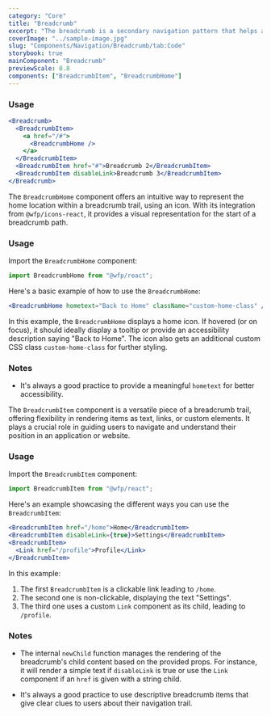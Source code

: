 ```yaml
---
category: "Core"
title: "Breadcrumb"
excerpt: "The breadcrumb is a secondary navigation pattern that helps a user understand the hierarchy among levels and navigate back through them."
coverImage: "../sample-image.jpg"
slug: "Components/Navigation/Breadcrumb/tab:Code"
storybook: true
mainComponent: "Breadcrumb"
previewScale: 0.8
components: ["BreadcrumbItem", "BreadcrumbHome"]
---
```


### Usage

```jsx live
<Breadcrumb>
  <BreadcrumbItem>
    <a href="/#">
      <BreadcrumbHome />
    </a>
  </BreadcrumbItem>
  <BreadcrumbItem href="#">Breadcrumb 2</BreadcrumbItem>
  <BreadcrumbItem disableLink>Breadcrumb 3</BreadcrumbItem>
</Breadcrumb>
```

The `BreadcrumbHome` component offers an intuitive way to represent the home location within a breadcrumb trail, using an icon. With its integration from `@wfp/icons-react`, it provides a visual representation for the start of a breadcrumb path.

### Usage

Import the `BreadcrumbHome` component:

```jsx
import BreadcrumbHome from "@wfp/react";
```

Here's a basic example of how to use the `BreadcrumbHome`:

```jsx
<BreadcrumbHome hometext="Back to Home" className="custom-home-class" />
```

In this example, the `BreadcrumbHome` displays a home icon. If hovered (or on focus), it should ideally display a tooltip or provide an accessibility description saying "Back to Home". The icon also gets an additional custom CSS class `custom-home-class` for further styling.

### Notes

- It's always a good practice to provide a meaningful `hometext` for better accessibility.

The `BreadcrumbItem` component is a versatile piece of a breadcrumb trail, offering flexibility in rendering items as text, links, or custom elements. It plays a crucial role in guiding users to navigate and understand their position in an application or website.

### Usage

Import the `BreadcrumbItem` component:

```jsx
import BreadcrumbItem from "@wfp/react";
```

Here's an example showcasing the different ways you can use the `BreadcrumbItem`:

```jsx
<BreadcrumbItem href="/home">Home</BreadcrumbItem>
<BreadcrumbItem disableLink={true}>Settings</BreadcrumbItem>
<BreadcrumbItem>
  <Link href="/profile">Profile</Link>
</BreadcrumbItem>
```

In this example:

1. The first `BreadcrumbItem` is a clickable link leading to `/home`.
2. The second one is non-clickable, displaying the text "Settings".
3. The third one uses a custom `Link` component as its child, leading to `/profile`.

### Notes

- The internal `newChild` function manages the rendering of the breadcrumb's child content based on the provided props. For instance, it will render a simple text if `disableLink` is true or use the `Link` component if an `href` is given with a string child.

- It's always a good practice to use descriptive breadcrumb items that give clear clues to users about their navigation trail.
